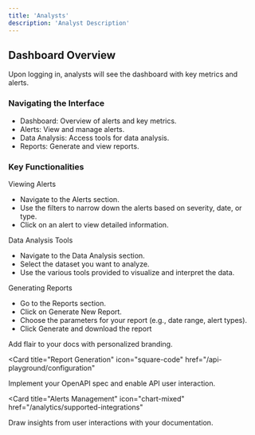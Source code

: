 ```yaml
---
title: 'Analysts'
description: 'Analyst Description'
---
```


## Dashboard Overview

Upon logging in, analysts will see the dashboard with key metrics and alerts.

### Navigating the Interface

- Dashboard: Overview of alerts and key metrics.
- Alerts: View and manage alerts.
- Data Analysis: Access tools for data analysis.
- Reports: Generate and view reports.

### Key Functionalities

Viewing Alerts

- Navigate to the Alerts section.
- Use the filters to narrow down the alerts based on severity, date, or type.
- Click on an alert to view detailed information.

Data Analysis Tools

- Navigate to the Data Analysis section.
- Select the dataset you want to analyze.
- Use the various tools provided to visualize and interpret the data.

Generating Reports

- Go to the Reports section.
- Click on Generate New Report.
- Choose the parameters for your report (e.g., date range, alert types).
- Click Generate and download the report




<CardGroup>

<Card title="Data Analysis Tools" icon="paintbrush" href="/settings/global">
  Add flair to your docs with personalized branding.
</Card>

<Card
  title="Report Generation"
  icon="square-code"
  href="/api-playground/configuration"
>
  Implement your OpenAPI spec and enable API user interaction.
</Card>

<Card
  title="Alerts Management"
  icon="chart-mixed"
  href="/analytics/supported-integrations"
>
  Draw insights from user interactions with your documentation.
</Card>



</CardGroup>






